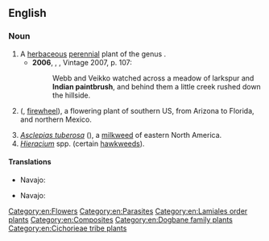 ==English==
{{wikipedia}}

===Noun===
{{en-noun|-}}

# A [[herbaceous]] [[perennial]] plant of the genus {{taxlink|Castilleja|genus|noshow=1|ver=161004|nomul=1}}.
#* '''2006''', {{w|Thomas Pynchon}}, ''{{w|Against the Day}}'', Vintage 2007, p. 107:
#*: Webb and Veikko watched across a meadow of larkspur and '''Indian paintbrush''', and behind them a little creek rushed down the hillside.
# {{taxlink|Gaillardia pulchella|species|noshow=1|ver=161004}} ({{vern|Indian blanket}}, [[firewheel]]), a flowering plant of southern US, from Arizona to Florida, and northern Mexico.
# ''[[Asclepias tuberosa]]'' ({{vern|butterfly weed}}), a [[milkweed]] of eastern North America.
# ''[[Hieracium]]'' spp. (certain [[hawkweed]]s).

====Translations====
{{trans-top|''Castilleja''}}
* Navajo: {{t|nv|dahiitį́hídą́ą́ʼtsoh}}
{{trans-mid}}
{{trans-bottom}}

{{trans-top|''Gaillardia pulchella''}}
* Navajo: {{t-needed|nv}}
{{trans-mid}}
{{trans-bottom}}

[[Category:en:Flowers]]
[[Category:en:Parasites]]
[[Category:en:Lamiales order plants]]
[[Category:en:Composites]]
[[Category:en:Dogbane family plants]]
[[Category:en:Cichorieae tribe plants]]